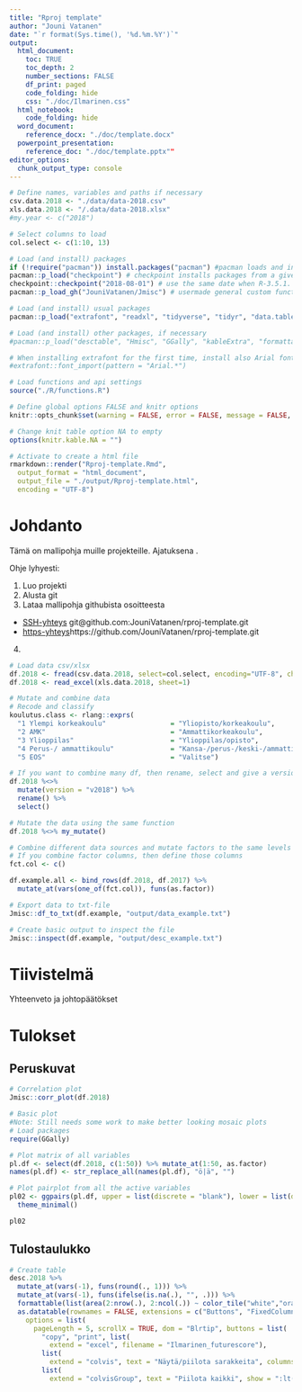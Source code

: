 ```yaml
---
title: "Rproj template"
author: "Jouni Vatanen"
date: "`r format(Sys.time(), '%d.%m.%Y')`"
output: 
  html_document: 
    toc: TRUE
    toc_depth: 2
    number_sections: FALSE
    df_print: paged
    code_folding: hide
    css: "./doc/Ilmarinen.css"
  html_notebook: 
    code_folding: hide
  word_document:
    reference_docx: "./doc/template.docx"
  powerpoint_presentation:
    reference_doc: "./doc/template.pptx""
editor_options: 
  chunk_output_type: console
---
```


```r
# Define names, variables and paths if necessary
csv.data.2018 <- "./data/data-2018.csv"
xls.data.2018 <- "/.data/data-2018.xlsx"
#my.year <- c("2018")

# Select columns to load
col.select <- c(1:10, 13)

# Load (and install) packages
if (!require("pacman")) install.packages("pacman") #pacman loads and installs packages
pacman::p_load("checkpoint") # checkpoint installs packages from a given date for reproduction
checkpoint::checkpoint("2018-08-01") # use the same date when R-3.5.1. was released
pacman::p_load_gh("JouniVatanen/Jmisc") # usermade general custom functions

# Load (and install) usual packages
pacman::p_load("extrafont", "readxl", "tidyverse", "tidyr", "data.table", "magrittr", "lubridate", "knitr", "modelr", "broom", "caret")

# Load (and install) other packages, if necessary
#pacman::p_load("desctable", "Hmisc", "GGally", "kableExtra", "formattable", "gridExtra", "FactoMineR", "factoextra", "ClustOfVar", "psych", "ggrepel", "pROC", "DT", "webshot", "xts")

# When installing extrafont for the first time, install also Arial fonts
#extrafont::font_import(pattern = "Arial.*")

# Load functions and api settings
source("./R/functions.R")

# Define global options FALSE and knitr options
knitr::opts_chunk$set(warning = FALSE, error = FALSE, message = FALSE, echo = FALSE)

# Change knit table option NA to empty
options(knitr.kable.NA = "")
```

```r
# Activate to create a html file
rmarkdown::render("Rproj-template.Rmd", 
  output_format = "html_document", 
  output_file = "./output/Rproj-template.html", 
  encoding = "UTF-8")
```

# Johdanto

Tämä on mallipohja muille projekteille. Ajatuksena . 

Ohje lyhyesti:

1. Luo projekti
2. Alusta git
3. Lataa mallipohja githubista osoitteesta
- [SSH-yhteys](https://help.github.com/articles/connecting-to-github-with-ssh/) git@github.com:JouniVatanen/rproj-template.git
- [https-yhteys](https://help.github.com/articles/which-remote-url-should-i-use/#cloning-with-https-urls-recommended)https://github.com/JouniVatanen/rproj-template.git
4. 

```r
# Load data csv/xlsx
df.2018 <- fread(csv.data.2018, select=col.select, encoding="UTF-8", check.names = TRUE)
df.2018 <- read_excel(xls.data.2018, sheet=1)
```

```r
# Mutate and combine data
# Recode and classify
koulutus.class <- rlang::exprs(
  "1 Ylempi korkeakoulu"                = "Yliopisto/korkeakoulu",
  "2 AMK"                               = "Ammattikorkeakoulu",
  "3 Ylioppilas"                        = "Ylioppilas/opisto",
  "4 Perus-/ ammattikoulu"              = "Kansa-/perus-/keski-/ammattikoulu",
  "5 EOS"                               = "Valitse")

# If you want to combine many df, then rename, select and give a version name
df.2018 %<>%
  mutate(version = "v2018") %>%
  rename() %>%
  select()

# Mutate the data using the same function
df.2018 %<>% my_mutate()

# Combine different data sources and mutate factors to the same levels
# If you combine factor columns, then define those columns
fct.col <- c() 

df.example.all <- bind_rows(df.2018, df.2017) %>%
  mutate_at(vars(one_of(fct.col)), funs(as.factor))
```

```r
# Export data to txt-file
Jmisc::df_to_txt(df.example, "output/data_example.txt")
```

```r
# Create basic output to inspect the file
Jmisc::inspect(df.example, "output/desc_example.txt")
```

# Tiivistelmä

Yhteenveto ja johtopäätökset

# Tulokset

## Peruskuvat

```r
# Correlation plot
Jmisc::corr_plot(df.2018)
```

```r
# Basic plot
#Note: Still needs some work to make better looking mosaic plots
# Load packages
require(GGally)

# Plot matrix of all variables
pl.df <- select(df.2018, c(1:50)) %>% mutate_at(1:50, as.factor)
names(pl.df) <- str_replace_all(names(pl.df), "ö|ä", "")

# Plot pairplot from all the active variables
pl02 <- ggpairs(pl.df, upper = list(discrete = "blank"), lower = list(discrete = ggally_ratio), axisLabels = "none") +
  theme_minimal()

pl02

```

## Tulostaulukko

```r
# Create table
desc.2018 %>%
  mutate_at(vars(-1), funs(round(., 1))) %>%
  mutate_at(vars(-1), funs(ifelse(is.na(.), "", .))) %>%
  formattable(list(area(2:nrow(.), 2:ncol(.)) ~ color_tile("white","orange"))) %>% 
  as.datatable(rownames = FALSE, extensions = c("Buttons", "FixedColumns"), 
    options = list(
      pageLength = 5, scrollX = TRUE, dom = "Blrtip", buttons = list(
        "copy", "print", list(
          extend = "excel", filename = "Ilmarinen_futurescore"), 
        list(
          extend = "colvis", text = "Näytä/piilota sarakkeita", columns = ":gt(1)"), 
        list(
          extend = "colvisGroup", text = "Piilota kaikki", show = ":lt(2)", hide = ":gt(1)"))))
```
